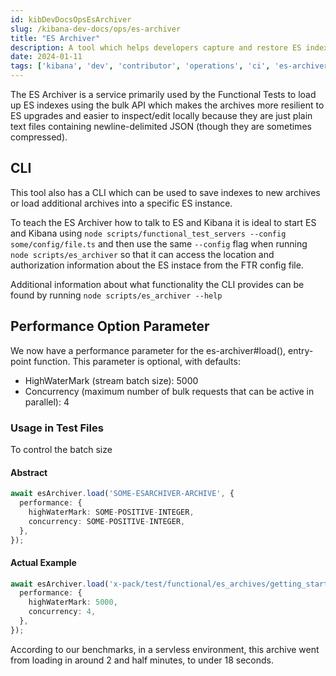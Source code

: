 ```yaml
---
id: kibDevDocsOpsEsArchiver
slug: /kibana-dev-docs/ops/es-archiver
title: "ES Archiver"
description: A tool which helps developers capture and restore ES indexes
date: 2024-01-11
tags: ['kibana', 'dev', 'contributor', 'operations', 'ci', 'es-archiver', 'load', 'es-archiver-load-action', 'performance']
---
```


The ES Archiver is a service primarily used by the Functional Tests to load up ES indexes using the bulk API which makes the archives more resilient to ES upgrades and easier to inspect/edit locally because they are just plain text files containing newline-delimited JSON (though they are sometimes compressed).

## CLI

This tool also has a CLI which can be used to save indexes to new archives or load additional archives into a specific ES instance.

To teach the ES Archiver how to talk to ES and Kibana it is ideal to start ES and Kibana using `node scripts/functional_test_servers --config some/config/file.ts` and then use the same `--config` flag when running `node scripts/es_archiver` so that it can access the location and authorization information about the ES instace from the FTR config file.

Additional information about what functionality the CLI provides can be found by running `node scripts/es_archiver --help`

## Performance Option Parameter

We now have a performance parameter for the es-archiver#load(), entry-point 
function.
This parameter is optional, with defaults:

 - HighWaterMark (stream batch size): 5000
 - Concurrency (maximum number of bulk requests that can be active in parallel): 4 

### Usage in Test Files

To control the batch size

#### Abstract

```typescript
await esArchiver.load('SOME-ESARCHIVER-ARCHIVE', {
  performance: {
    highWaterMark: SOME-POSITIVE-INTEGER,
    concurrency: SOME-POSITIVE-INTEGER,
  },
});
```

#### Actual Example 

```typescript
await esArchiver.load('x-pack/test/functional/es_archives/getting_started/shakespeare', {
  performance: {
    highWaterMark: 5000,
    concurrency: 4,
  },
});
```
According to our benchmarks, in a servless environment, this archive went from
loading in around 2 and half minutes, to under 18 seconds.